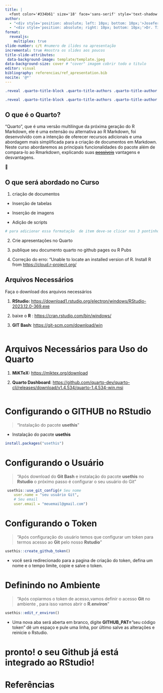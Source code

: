 ```yaml
---
title: |
  <font color='#334b61' size='18' face='sans-serif' style='text-shadow: 2px 2px #931717;'>Curso Avançado de Quarto Potencializando a Documentação Científica com Inovação e Simplicidade📚📓📓📊📈</font>
author:
  - "<div style='position: absolute; left: 10px; bottom: 10px;'>Joseferson Barreto, <br /> Graduado pela Universidade da Paraíba </div>"
  - "<div style='position: absolute; right: 10px; bottom: 10px;'>Dr. Tiago Almeida, Universidade da Paraíba </div>"
format:
  revealjs:
    multiplex: true
slide-number: c/t #numero de ilides na apresentação
incremental: true #mostra os slides aos poucos
title-slide-attributes:
 data-background-image: template/template.jpeg
data-background-size: cover # "cover" imagem cobrir todo o titulo
editor: visual
bibliography: referencias/ref_apresentation.bib
nocite: '@*'
---
```


```CSS
.reveal .quarto-title-block .quarto-title-authors .quarto-title-author .quarto-title-author-name.left { position: absolute; left: 0px; /* Ajuste conforme necessário / bottom: 0px; / Ajuste conforme necessário */ }

.reveal .quarto-title-block .quarto-title-authors .quarto-title-author .quarto-title-author-name.right { position: absolute; right: 10px; /* Ajuste conforme necessário / bottom: 10px; / Ajuste conforme necessário */ }
```

## O que é o Quarto?

"Quarto", que é uma versão multilíngue da próxima geração do R Markdown, ele é uma extensão ou alternativa ao R Markdown, foi desenvolvido com a intenção de oferecer recursos adicionais e uma abordagem mais simplificada para a criação de documentos em Markdown. Neste curso abordaremos as principais funcionalidades do pacote além de compara-lo ao Rmarkdown, explicando suas [~~possíveis~~]{.underline} vantagens e desvantagens.

🥃 

## O que será abordado no Curso

1.  criação de documentos

::: incremental
-   Inserção de tabelas

-   Inserção de imagens

-   Adição de scripts

```r
# para adicionar essa formatação  de item deve-se clicar nos 3 pontinhos (ir na opção "item display"  e selecionar a opção "incremental(one item at a time))
```
:::

2.  Crie apresentações no Quarto

3.  publique seu documento quarto no github pages ou R Pubs

4.  Correção do erro: "Unable to locate an installed version of R. Install R from <https://cloud.r-project.org/>

    <!-- para resolver: %SystemRoot%\system32\cmd.exe -->

## Arquivos Necessários

Faça o download dos arquivos necessários

1.  **RStudio:** <https://download1.rstudio.org/electron/windows/RStudio-2023.12.0-369.exe>

2.  baixe o **R** : <https://cran.rstudio.com/bin/windows/>

3.  **GIT Bash**: <https://git-scm.com/download/win>

    ```r

    ```



# Arquivos Necessários para Uso do Quarto



1.  **MiKTeX:** <https://miktex.org/download>

2.  **Quarto Dashboard**: <https://github.com/quarto-dev/quarto-cli/releases/download/v1.4.534/quarto-1.4.534-win.msi>

```         
```

# Configurando o GITHUB no RStudio

> "Instalação do pacote **usethis**"

-   Instalação do pacote **usethis**

```r
install.packages("usethis")
```

# Configurando o Usuário

> "Após download do **Git Bash** e instalação do pacote **usethis** no **Rstudio** o próximo passo é configurar o seu usuário do Git"

```r
 usethis::use_git_config(# Seu nome
    user.name = "seu usuário Git", 
    # Seu email
    user.email = "meuemail@gmail.com")
```

# Configurando o Token

> "Após configuração do usuário temos que configurar um token para termos acesso ao **Git** pelo nosso **Rstudio**"

```r
usethis::create_github_token()
```

-   você será redirecionado para a pagina de criação do token, defina um nome e o tempo limite, copie e salve o token.

# Definindo no Ambiente

> "Após copiarmos o token de acesso,vamos definir o acesso **Git** no ambiente , para isso vamos abrir o **R.environ**"

```r
usethis::edit_r_environ()
```

-   Uma nova aba será aberta em branco, digite **GITHUB_PAT=**"seu código token" dê um espaço e pule uma linha, por último salve as alterações e reinicie o Rstudio.

# pronto! o seu Github já está integrado ao RStudio!

# Referências
